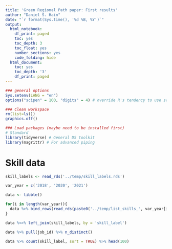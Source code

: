 ```yaml
---
title: 'Green Regional Path paper: First results'
author: "Daniel S. Hain"
date: "`r format(Sys.time(), '%d %B, %Y')`"
output:
  html_notebook:
    df_print: paged
    toc: yes
    toc_depth: 3
    toc_float: yes
    number_sections: yes
    code_folding: hide
  html_document:
    toc: yes
    toc_depth: '3'
    df_print: paged
---
```


```r
### general options
Sys.setenv(LANG = "en")
options("scipen" = 100, "digits" = 4) # override R's tendency to use scientific notation

### Clean workspace
rm(list=ls())
graphics.off()

### Load packages (maybe need to be installed first)
# Standard
library(tidyverse) # General DS toolkit
library(magrittr) # For advanced piping
```

# Skill data

```r
skill_labels <- read_rds('../temp/skill_labels.rds')
```

```r
var_year = c('2018', '2020', '2021')
```

```r
data <- tibble()

for(i in length(var_year)){
  data %>% bind_rows(read_rds(paste0('../temp/list_skills_', var_year[i], '.rds')) %>% mutate(year = var_year[i]))
}

data %<>% left_join(skill_labels, by = 'skill_label')
```


```r
data %>% pull(job_id) %>% n_distinct()
```

```r
data %>% count(skill_label, sort = TRUE) %>% head(100)
```



